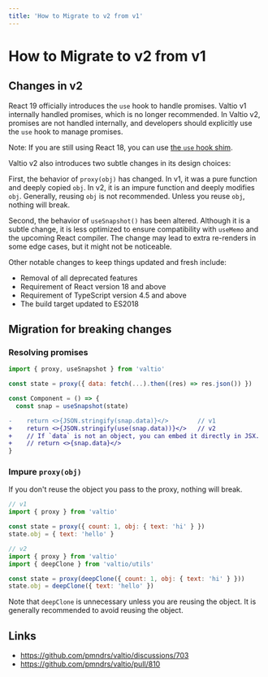 ```yaml
---
title: 'How to Migrate to v2 from v1'
---
```


# How to Migrate to v2 from v1

## Changes in v2

React 19 officially introduces the `use` hook to handle promises.
Valtio v1 internally handled promises, which is no longer recommended.
In Valtio v2, promises are not handled internally,
and developers should explicitly use the `use` hook to manage promises.

Note: If you are still using React 18, you can use [the `use` hook shim](https://github.com/dai-shi/react18-use).

Valtio v2 also introduces two subtle changes in its design choices:

First, the behavior of `proxy(obj)` has changed. In v1, it was a pure function and deeply copied `obj`. In v2, it is an impure function and deeply modifies `obj`. Generally, reusing `obj` is not recommended. Unless you reuse `obj`, nothing will break.

Second, the behavior of `useSnapshot()` has been altered. Although it is a subtle change, it is less optimized to ensure compatibility with `useMemo` and the upcoming React compiler. The change may lead to extra re-renders in some edge cases, but it might not be noticeable.

Other notable changes to keep things updated and fresh include:

- Removal of all deprecated features
- Requirement of React version 18 and above
- Requirement of TypeScript version 4.5 and above
- The build target updated to ES2018

## Migration for breaking changes

### Resolving promises

```js
import { proxy, useSnapshot } from 'valtio'

const state = proxy({ data: fetch(...).then((res) => res.json()) })

const Component = () => {
  const snap = useSnapshot(state)
```
```diff
-    return <>{JSON.stringify(snap.data)}</>        // v1
+    return <>{JSON.stringify(use(snap.data))}</>   // v2
+    // If `data` is not an object, you can embed it directly in JSX.
+    // return <>{snap.data}</>
}
```

### Impure `proxy(obj)`

If you don't reuse the object you pass to the proxy, nothing will break.

```js
// v1
import { proxy } from 'valtio'

const state = proxy({ count: 1, obj: { text: 'hi' } })
state.obj = { text: 'hello' }
```

```js
// v2
import { proxy } from 'valtio'
import { deepClone } from 'valtio/utils'

const state = proxy(deepClone({ count: 1, obj: { text: 'hi' } }))
state.obj = deepClone({ text: 'hello' })
```

Note that `deepClone` is unnecessary unless you are reusing the object.
It is generally recommended to avoid reusing the object.

## Links

- https://github.com/pmndrs/valtio/discussions/703
- https://github.com/pmndrs/valtio/pull/810
